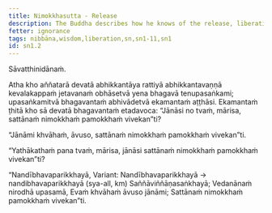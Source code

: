 ```yaml
---
title: Nimokkhasutta - Release
description: The Buddha describes how he knows of the release, liberation and independence for living beings.
fetter: ignorance
tags: nibbāna,wisdom,liberation,sn,sn1-11,sn1
id: sn1.2
---
```


Sāvatthinidānaṁ.

Atha kho aññatarā devatā abhikkantāya rattiyā abhikkantavaṇṇā kevalakappaṁ jetavanaṁ obhāsetvā yena bhagavā tenupasaṅkami; upasaṅkamitvā bhagavantaṁ abhivādetvā ekamantaṁ aṭṭhāsi. Ekamantaṁ ṭhitā kho sā devatā bhagavantaṁ etadavoca: “Jānāsi no tvaṁ, mārisa, sattānaṁ nimokkhaṁ pamokkhaṁ vivekan”ti?

“Jānāmi khvāhaṁ, āvuso, sattānaṁ nimokkhaṁ pamokkhaṁ vivekan”ti.

“Yathākathaṁ pana tvaṁ, mārisa, jānāsi sattānaṁ nimokkhaṁ pamokkhaṁ vivekan”ti?

“Nandībhavaparikkhayā, Variant: Nandībhavaparikkhayā → nandibhavaparikkhayā (sya-all, km)
Saññāviññāṇasaṅkhayā;
Vedanānaṁ nirodhā upasamā,
Evaṁ khvāhaṁ āvuso jānāmi;
Sattānaṁ nimokkhaṁ pamokkhaṁ vivekan”ti.